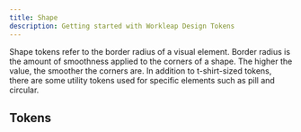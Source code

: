 ```yaml
---
title: Shape
description: Getting started with Workleap Design Tokens
---
```


Shape tokens refer to the border radius of a visual element. Border radius is the amount of smoothness applied to the corners of a shape. The higher the value, the smoother the corners are. In addition to t-shirt-sized tokens, there are some utility tokens used for specific elements such as pill and circular.


## Tokens

<Table category={categoryKey} data={tokens.semantic[categoryKey]} />
